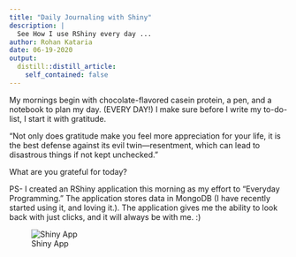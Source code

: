 ```yaml
---
title: "Daily Journaling with Shiny"
description: |
  See How I use RShiny every day ...
author: Rohan Kataria
date: 06-19-2020
output:
  distill::distill_article:
    self_contained: false
---
```


My mornings begin with chocolate-flavored casein protein, a pen, and a notebook to plan my day. (EVERY DAY!) I make sure before I write my to-do-list, I start it with gratitude.

"Not only does gratitude make you feel more appreciation for your life, it is the best defense against its evil twin—resentment, which can lead to disastrous things if not kept unchecked."

What are you grateful for today?

PS- I created an RShiny application this morning as my effort to "Everyday Programming." The application stores data in MongoDB (I have recently started using it, and loving it.). The application gives me the ability to look back with just clicks, and it will always be with me. :) 

![Shiny App](https://media-exp1.licdn.com/dms/image/C4D22AQFkXKW2gTAsYg/feedshare-shrink_1280/0?e=1595462400&v=beta&t=hznBygsaisyk962ktY30UD24YDnDcvIU1tvTwU3H-Bc)

